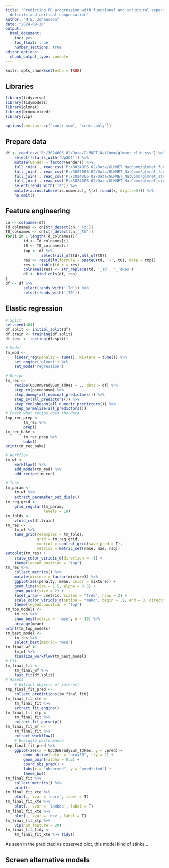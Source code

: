 ```yaml
---
title: "Predicting PD progression with functional and structural aspects of nigro-striatal
  deficits and cortical compensation"
author: "M.E. Johansson"
date: "2024-09-20"
output: 
  html_document:
    toc: yes
    toc_float: true
    number_sections: true
editor_options: 
  chunk_output_type: console
---
```


```r
knitr::opts_chunk$set(echo = TRUE)
```

## Libraries

```r
library(tidyverse)
library(tidymodels)
library(glmnet)
library(broom.mixed)
library(vip)

options(contrasts=c("contr.sum", "contr.poly"))
```

## Prepare data

```r
df <- read_csv('P:/3024006.02/Data/GLMNET_NatComm/glmnet_clin.csv') %>%
    select(!starts_with('Up3Of')) %>%
    mutate(Gender = factor(Gender)) %>%
    full_join(., read_csv('P:/3024006.02/Data/GLMNET_NatComm/glmnet_func_premotor.csv'), by = 'pseudonym') %>%
    full_join(., read_csv('P:/3024006.02/Data/GLMNET_NatComm/glmnet_func_putamen.csv'), by = 'pseudonym') %>%
    full_join(., read_csv('P:/3024006.02/Data/GLMNET_NatComm/glmnet_struc_pSN.csv'), by = 'pseudonym') %>%
    full_join(., read_csv('P:/3024006.02/Data/GLMNET_NatComm/glmnet_struc_cort.csv'), by = 'pseudonym') %>%
    select(!ends_with('T2')) %>%
    mutate(across(where(is.numeric), \(x) round(x, digits=5))) %>%
    na.omit()
```

## Feature engineering

```r

cn <- colnames(df)
Td_colnames <- cn[str_detect(cn,'_Td')]
T0_colnames <- cn[str_detect(cn,'_T0')]
for(i in 1:length(Td_colnames)){
        td <- Td_colnames[i]
        t0 <- T0_colnames[i]
        tmp <- df %>%
                select(all_of(td),all_of(t0))
        res <- resid(lm(formula = paste0(td, '~', t0), data = tmp))
        res <- tibble(td_r = res)
        colnames(res) <- str_replace(td, '_Td', '_TdRes')
        df <- bind_cols(df, res)
}
df <- df %>%
        select(!ends_with('_Td')) %>%
        select(!ends_with('_T0'))

```

## Elastic regression

```r

# Split
set.seed(464)
df.split <- initial_split(df)
df.train <- training(df.split)
df.test <- testing(df.split)

# Model
tm_mod <- 
    linear_reg(penalty = tune(), mixture = tune()) %>%
    set_engine('glmnet') %>%
    set_mode('regression')

# Recipe
tm_rec <- 
    recipe(Up3OnBradySum_TdRes ~ ., data = df) %>%
    step_rm(pseudonym) %>%
    step_dummy(all_nominal_predictors()) %>%
    step_zv(all_predictors()) %>%
    step_YeoJohnson(all_numeric_predictors()) %>%
    step_normalize(all_predictors())
# Check what recipe does the data
tmp_rec_prep <-
        tm_rec %>%
        prep()
tm_rec_bake <- 
        tm_rec_prep %>%
        bake()
print(tm_rec_bake)

# Workflow
tm_wf <- 
    workflow() %>%
    add_model(tm_mod) %>%
    add_recipe(tm_rec)

# Tune
tm_param <- 
    tm_wf %>%
    extract_parameter_set_dials()
tm_reg_grid <- 
    grid_regular(tm_param,
                 levels = 10)
tm_folds <- 
    vfold_cv(df.train)
tm_res <-
    tm_wf %>%
    tune_grid(resamples = tm_folds,
              grid = tm_reg_grid,
              control = control_grid(save_pred = T),
              metrics = metric_set(rmse, mae, rsq))
autoplot(tm_res) + 
    scale_color_viridis_d(direction = -1) + 
    theme(legend.position = "top")
tm_res %>%
    collect_metrics() %>%
    mutate(mixture = factor(mixture)) %>%
    ggplot(aes(penalty, mean, color = mixture)) +
    geom_line(size = 1.5, alpha = 0.6) +
    geom_point(size = 2) +
    facet_wrap(~ .metric, scales = "free", nrow = 2) +
    scale_color_viridis_d(option = "mako", begin = .9, end = 0, direction = -1) + 
    theme(legend.position = "top")
tm_top_models <- 
    tm_res %>%
    show_best(metric = 'rmse', n = 10) %>%
    arrange(mean)
print(tm_top_models)
tm_best_model <- 
    tm_res %>%
    select_best(metric='rmse')
tm_final_wf <- 
    tm_wf %>%
    finalize_workflow(tm_best_model)
# Fit
tm_final_fit <- 
    tm_final_wf %>%
    last_fit(df.split)
# Assess
    # Extract objects of interest
tmp_final_fit_pred <- 
    collect_predictions(tm_final_fit)
tm_final_fit_xte <- 
    tm_final_fit %>%
    extract_fit_engine()
tm_final_fit_xtp <- 
    tm_final_fit %>%
    extract_fit_parsnip()
tm_final_fit_wf <-
    tm_final_fit %>%
    extract_workflow()
    # Evaluate performance
tmp_final_fit_pred %>%
    ggplot(aes(x = Up3OnBradySum_TdRes, y = .pred))+
        geom_abline(color = "gray50", lty = 2) + 
        geom_point(alpha = 0.5) + 
        coord_obs_pred() + 
        labs(x = "observed", y = "predicted") + 
        theme_bw()
tm_final_fit %>%
    collect_metrics() %>%
    print()
tm_final_fit_xte %>%
    plot(., xvar = 'norm', label = T)
tm_final_fit_xte %>%
    plot(., xvar = 'lambda', label = T)
tm_final_fit_xte %>%
    plot(., xvar = 'dev', label = T)
tm_final_fit_xtp %>%
    vip(num_feature = 20)
tm_final_fit_tidy <- 
    tm_final_fit_xte %>% tidy()
```

As seen in the predicted vs observed plot, this model kind of stinks...

## Screen alternative models

```r

```


